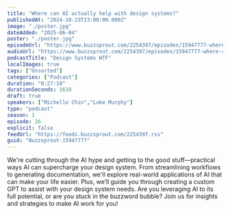 ```yaml
---
title: "Where can AI actually help with design systems?"
publishedAt: "2024-10-23T23:00:00.000Z"
image: "./poster.jpg"
dateAdded: "2025-06-04"
poster: "./poster.jpg"
episodeUrl: "https://www.buzzsprout.com/2254397/episodes/15947777-where-can-ai-actually-help-with-design-systems.mp3"
audioUrl: "https://www.buzzsprout.com/2254397/episodes/15947777-where-can-ai-actually-help-with-design-systems.mp3"
podcastTitle: "Design Systems WTF"
localImages: true
tags: ["Unsorted"]
categories: ["Podcast"]
duration: "0:27:18"
durationSeconds: 1638
draft: true
speakers: ["Michelle Chin","Luke Murphy"]
type: "podcast"
season: 1
episode: 26
explicit: false
feedUrl: "https://feeds.buzzsprout.com/2254397.rss"
guid: "Buzzsprout-15947777"
---
```

We're cutting through the AI hype and getting to the good stuff—practical ways AI can supercharge your design system. From streamlining workflows to generating documentation, we'll explore real-world applications of AI that can make your life easier. Plus, we’ll guide you through creating a custom GPT to assist with your design system needs. Are you leveraging AI to its full potential, or are you stuck in the buzzword bubble? Join us for insights and strategies to make AI work for you!
